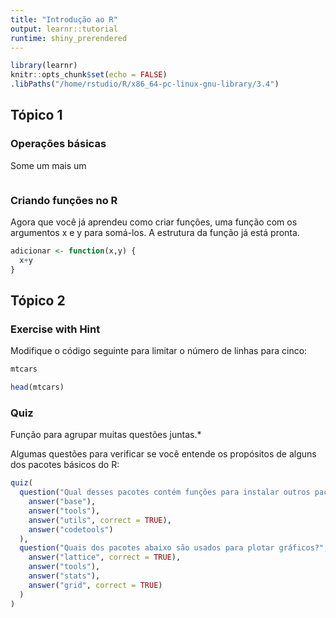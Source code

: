 ```yaml
---
title: "Introdução ao R"
output: learnr::tutorial
runtime: shiny_prerendered
---
```


```r
library(learnr)
knitr::opts_chunk$set(echo = FALSE)
.libPaths("/home/rstudio/R/x86_64-pc-linux-gnu-library/3.4")
```


## Tópico 1

### Operações básicas
Some um mais um 

```r

```

### Criando funções no R

Agora que você já aprendeu como criar funções, uma função com os argumentos x e y para somá-los. A estrutura da função já está pronta.

```r
adicionar <- function(x,y) {
  x+y
}
```

## Tópico 2

### Exercise with Hint

Modifique o código seguinte para limitar o número de linhas para cinco:

```r
mtcars
```

```r
head(mtcars)
```

### Quiz

Função para agrupar muitas questões juntas.*

Algumas questões para verificar se você entende os propósitos de alguns dos pacotes básicos do R:

```r
quiz(
  question("Qual desses pacotes contém funções para instalar outros pacotes do R?",
    answer("base"),
    answer("tools"),
    answer("utils", correct = TRUE),
    answer("codetools")
  ),
  question("Quais dos pacotes abaixo são usados para plotar gráficos?",
    answer("lattice", correct = TRUE),
    answer("tools"),
    answer("stats"),
    answer("grid", correct = TRUE)
  )
)
```



